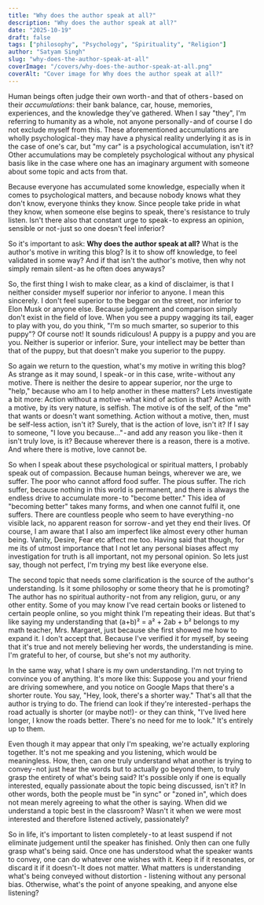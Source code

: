 ```yaml
---
title: "Why does the author speak at all?"
description: "Why does the author speak at all?"
date: "2025-10-19"
draft: false
tags: ["philosophy", "Psychology", "Spirituality", "Religion"]
author: "Satyam Singh"
slug: "why-does-the-author-speak-at-all"
coverImage: "/covers/why-does-the-author-speak-at-all.png"
coverAlt: "Cover image for Why does the author speak at all?"
---
```


Human beings often judge their own worth - and that of others - based on their *accumulations*: their bank balance, car, house, memories, experiences, and the knowledge they've gathered. When I say "they", I'm referring to humanity as a whole, not anyone personally - and of course I do not exclude myself from this. These aforementioned accumulations are wholly psychological - they may have a physical reality underlying it as is in the case of one's car, but "my car" is a psychological accumulation, isn't it? Other accumulations may be completely psychological without any physical basis like in the case where one has an imaginary argument with someone about some topic and acts from that.

Because everyone has accumulated some knowledge, especially when it comes to psychological matters, and because nobody knows what they don't know, everyone thinks they know. Since people take pride in what they know, when someone else begins to speak, there's resistance to truly listen. Isn't there also that constant urge to speak - to express an opinion, sensible or not - just so one doesn't feel inferior?

So it's important to ask: **Why does the author speak at all?**
What is the author's motive in writing this blog? Is it to show off knowledge, to feel validated in some way? And if that isn't the author's motive, then why not simply remain silent - as he often does anyways?

So, the first thing I wish to make clear, as a kind of disclaimer, is that I neither consider myself superior nor inferior to anyone. I mean this sincerely. I don't feel superior to the beggar on the street, nor inferior to Elon Musk or anyone else. Because judgement and comparison simply don't exist in the field of love. When you see a puppy wagging its tail, eager to play with you, do you think, "I'm so much smarter, so superior to this puppy"? Of course not! It sounds ridiculous! A puppy is a puppy and you are you. Neither is superior or inferior. Sure, your intellect may be better than that of the puppy, but that doesn't make you superior to the puppy.

So again we return to the question, what's my motive in writing this blog? As strange as it may sound, I speak - or in this case, write - without any motive. There is neither the desire to appear superior, nor the urge to "help," because who am I to help another in these matters? Lets investigate a bit more: Action without a motive - what kind of action is that? Action with a motive, by its very nature, is selfish. The motive is of the self, of the "me" that wants or doesn't want something. Action without a motive, then, must be self-less action, isn't it? Surely, that is the action of love, isn't it? If I say to someone, "I love you because…" - and add any reason you like - then it isn't truly love, is it? Because wherever there is a reason, there is a motive. And where there is motive, love cannot be.

So when I speak about these psychological or spiritual matters, I probably speak out of compassion. Because human beings, wherever we are, we suffer. The poor who cannot afford food suffer. The pious suffer. The rich suffer, because nothing in this world is permanent, and there is always the endless drive to accumulate more - to "become better." This idea of "becoming better" takes many forms, and when one cannot fulfil it, one suffers. There are countless people who seem to have everything - no visible lack, no apparent reason for sorrow - and yet they end their lives. Of course, I am aware that I also am imperfect like almost every other human being. Vanity, Desire, Fear etc affect me too. Having said that though, for me its of utmost importance that I not let any personal biases affect my investigation for truth is all important, not my personal opinion. So lets just say, though not perfect, I'm trying my best like everyone else.

The second topic that needs some clarification is the source of the author's understanding. Is it some philosophy or some theory that he is promoting? The author has no spiritual authority - not from any religion, guru, or any other entity. Some of you may know I've read certain books or listened to certain people online, so you might think I'm repeating their ideas. But that's like saying my understanding that (a+b)² = a² + 2ab + b² belongs to my math teacher, Mrs. Margaret, just because she first showed me how to expand it. I don't accept that. Because I've verified it for myself, by seeing that it's true and not merely believing her words, the understanding is mine. I'm grateful to her, of course, but she's not my authority.

In the same way, what I share is my own understanding. I'm not trying to convince you of anything. It's more like this: Suppose you and your friend are driving somewhere, and you notice on Google Maps that there's a shorter route. You say, "Hey, look, there's a shorter way." That's all that the author is trying to do. The friend can look if they're interested - perhaps the road actually is shorter (or maybe not!)- or they can think, "I've lived here longer, I know the roads better. There's no need for me to look." It's entirely up to them.

Even though it may appear that only I'm speaking, we're actually exploring together. It's not me speaking and you listening, which would be meaningless. How, then, can one truly understand what another is trying to convey - not just hear the words but to actually go beyond them, to truly grasp the entirety of what's being said? It's possible only if one is equally interested, equally passionate about the topic being discussed, isn't it? In other words, both the people must be "in sync" or "zoned in", which does not mean merely agreeing to what the other is saying. When did we understand a topic best in the classroom? Wasn't it when we were most interested and therefore listened actively, passionately?

So in life, it's important to listen completely - to at least suspend if not eliminate judgement until the speaker has finished. Only then can one fully grasp what's being said. Once one has understood what the speaker wants to convey, one can do whatever one wishes with it. Keep it if it resonates, or discard it if it doesn't - It does not matter. What matters is understanding what's being conveyed without distortion - listening without any personal bias. Otherwise, what's the point of anyone speaking, and anyone else listening?
